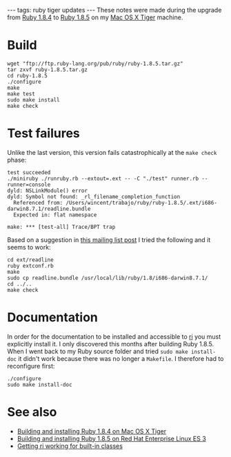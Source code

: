 ---
tags: ruby tiger updates
---
These notes were made during the upgrade from [[Ruby 1.8.4]] to [[Ruby 1.8.5]] on my [[Mac OS X Tiger]] machine.

= Build =

<pre>wget "ftp://ftp.ruby-lang.org/pub/ruby/ruby-1.8.5.tar.gz"
tar zxvf ruby-1.8.5.tar.gz
cd ruby-1.8.5
./configure
make 
make test
sudo make install
make check</pre>

= Test failures =

Unlike the last version, this version fails catastrophically at the <tt>make check</tt> phase:

<pre>test succeeded
./miniruby ./runruby.rb --extout=.ext -- -C "./test" runner.rb --runner=console 
dyld: NSLinkModule() error
dyld: Symbol not found: _rl_filename_completion_function
  Referenced from: /Users/wincent/trabajo/ruby/ruby-1.8.5/.ext/i686-darwin8.7.1/readline.bundle
  Expected in: flat namespace

make: *** [test-all] Trace/BPT trap</pre>

Based on a suggestion in [http://blade.nagaokaut.ac.jp/cgi-bin/scat.rb/ruby/ruby-core/5118 this mailing list post] I tried the following and it seems to work:

<pre>cd ext/readline
ruby extconf.rb
make
sudo cp readline.bundle /usr/local/lib/ruby/1.8/i686-darwin8.7.1/
cd ../..
make check</pre>

= Documentation =

In order for the documentation to be installed and accessible to [[ri]] you must explicitly install it. I only discovered this months after building Ruby 1.8.5. When I went back to my Ruby source folder and tried <tt>sudo make install-doc</tt> it didn't work because there was no longer a <tt>Makefile</tt>. I therefore had to reconfigure first:

<pre>./configure
sudo make install-doc</pre>

= See also =

* [[Building and installing Ruby 1.8.4 on Mac OS X Tiger]]
* [[Building and installing Ruby 1.8.5 on Red Hat Enterprise Linux ES 3]]
* [[Getting ri working for built-in classes]]
